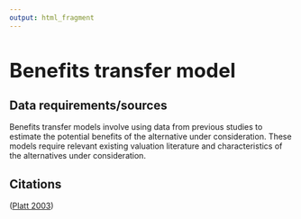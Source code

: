```yaml
---
output: html_fragment
---
```

<style type="text/css">
  h1{
  font-size: 2.5em;
}
</style>

# Benefits transfer model

## Data requirements/sources
Benefits transfer models involve using data from previous studies to estimate the potential benefits of the alternative under consideration. These models require relevant existing valuation literature and  characteristics of the alternatives under consideration.

## Citations
([Platt 2003]([Platt 2003](https://www.usbr.gov/tsc/techreferences/economics/DamRemovalPaper2.pdf);))